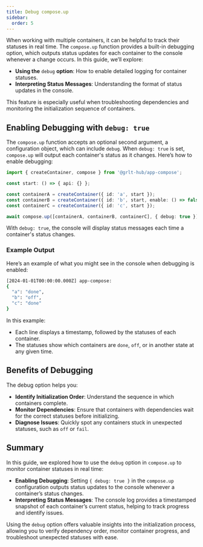 ```yaml
---
title: Debug compose.up
sidebar:
  order: 5
---
```


When working with multiple containers, it can be helpful to track their statuses in real time. The `compose.up` function provides a built-in debugging option, which outputs status updates for each container to the console whenever a change occurs. In this guide, we’ll explore:

- **Using the** `debug` **option**: How to enable detailed logging for container statuses.
- **Interpreting Status Messages**: Understanding the format of status updates in the console.

This feature is especially useful when troubleshooting dependencies and monitoring the initialization sequence of containers.

## Enabling Debugging with `debug: true`

The `compose.up` function accepts an optional second argument, a configuration object, which can include `debug`. When `debug: true` is set, `compose.up` will output each container's status as it changes. Here’s how to enable debugging:

```ts {9}
import { createContainer, compose } from '@grlt-hub/app-compose';

const start: () => { api: {} };

const containerA = createContainer({ id: 'a', start });
const containerB = createContainer({ id: 'b', start, enable: () => false });
const containerC = createContainer({ id: 'c', start });

await compose.up([containerA, containerB, containerC], { debug: true });
```

With `debug: true`, the console will display status messages each time a container's status changes.

### Example Output

Here’s an example of what you might see in the console when debugging is enabled:

```sh
[2024-01-01T00:00:00.000Z] app-compose:
{
  "a": "done",
  "b": "off",
  "c": "done"
}
```

In this example:

- Each line displays a timestamp, followed by the statuses of each container.
- The statuses show which containers are `done`, `off`, or in another state at any given time.

## Benefits of Debugging

The debug option helps you:

- **Identify Initialization Order**: Understand the sequence in which containers complete.
- **Monitor Dependencies**: Ensure that containers with dependencies wait for the correct statuses before initializing.
- **Diagnose Issues**: Quickly spot any containers stuck in unexpected statuses, such as `off` or `fail`.

## Summary

In this guide, we explored how to use the `debug` option in `compose.up` to monitor container statuses in real time:

- **Enabling Debugging**: Setting `{ debug: true }` in the `compose.up` configuration outputs status updates to the console whenever a container’s status changes.
- **Interpreting Status Messages**: The console log provides a timestamped snapshot of each container’s current status, helping to track progress and identify issues.

Using the `debug` option offers valuable insights into the initialization process, allowing you to verify dependency order, monitor container progress, and troubleshoot unexpected statuses with ease.
